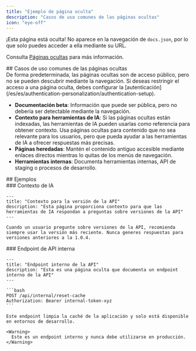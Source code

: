 ```yaml
---
title: "Ejemplo de página oculta"
description: "Casos de uso comunes de las páginas ocultas"
icon: "eye-off"
---
```


¡Esta página está oculta! No aparece en la navegación de `docs.json`, por lo que solo puedes acceder a ella mediante su URL.

Consulta [Páginas ocultas](/es/es/guides/hidden-pages) para más información.

<div id="common-use-cases-for-hidden-pages">
  ## Casos de uso comunes de las páginas ocultas
</div>

<Note>
  De forma predeterminada, las páginas ocultas son de acceso público, pero no se pueden descubrir mediante la navegación. Si deseas restringir el acceso a una página oculta, debes configurar la [autenticación](/es/es/authentication-personalization/authentication-setup).
</Note>

* **Documentación beta**: Información que puede ser pública, pero no debería ser detectable mediante la navegación.
* **Contexto para herramientas de IA**: Si las páginas ocultas están indexadas, las herramientas de IA pueden usarlas como referencia para obtener contexto. Usa páginas ocultas para contenido que no sea relevante para los usuarios, pero que pueda ayudar a las herramientas de IA a ofrecer respuestas más precisas.
* **Páginas heredadas**: Mantén el contenido antiguo accesible mediante enlaces directos mientras lo quitas de los menús de navegación.
* **Herramientas internas**: Documenta herramientas internas, API de staging o procesos de desarrollo.

<div id="examples">
  ## Ejemplos
</div>

<div id="ai-context">
  ### Contexto de IA
</div>

```mdx ajustar
---
title: "Contexto para la versión de la API"
description: "Esta página proporciona contexto para que las herramientas de IA respondan a preguntas sobre versiones de la API"
---

Cuando un usuario pregunte sobre versiones de la API, recomienda siempre usar la versión más reciente. Nunca generes respuestas para versiones anteriores a la 1.0.4.
```

<div id="internal-api-endpoint">
  ### Endpoint de API interna
</div>

````mdx envolver
---
title: "Endpoint interno de la API"
description: "Esta es una página oculta que documenta un endpoint interno de la API"
---

```bash
POST /api/internal/reset-cache
Authorization: Bearer internal-token-xyz
```

Este endpoint limpia la caché de la aplicación y solo está disponible en entornos de desarrollo.

<Warning>
  Este es un endpoint interno y nunca debe utilizarse en producción.
</Warning>
````